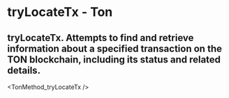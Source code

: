 # tryLocateTx - Ton

## tryLocateTx. Attempts to find and retrieve information about a specified transaction on the TON blockchain, including its status and related details.


<TonMethod_tryLocateTx />
